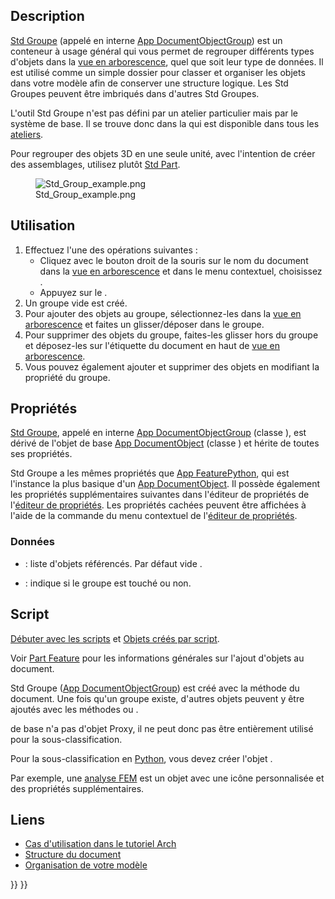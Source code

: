 <languages/>

{{Docnav/fr
|[[Part_DatumPoint/fr|Point de référence]]
|[[Std_LinkMake/fr|Créer un lien]]
|[[Std_Base/fr|Std Base]]
|IconL=Part_DatumPoint.svg
|IconR=Std_LinkMake.svg
|IconC=Freecad.svg
}}

{{GuiCommand/fr
|Name=Std Group
|Name/fr=Std Groupe
|MenuLocation=[[Tree_view/fr|Vue en arborescence]] → Clic droit sur le nom du document → Créer un groupe
|Workbenches=Tous
|Shortcut=
|Version=
|SeeAlso=[[Std_Part/fr|Std Part]], [[Draft_SelectGroup/fr|Draft Sélection groupée]], [[Draft_AddToGroup/fr|Draft Ajouter au groupe]]
}}

==Description==

[[Std_Group/fr|Std Groupe]] (appelé en interne [[App_DocumentObjectGroup/fr|App DocumentObjectGroup]]) est un conteneur à usage général qui vous permet de regrouper différents types d'objets dans la [[Tree_view/fr|vue en arborescence]], quel que soit leur type de données. Il est utilisé comme un simple dossier pour classer et organiser les objets dans votre modèle afin de conserver une structure logique. Les Std Groupes peuvent être imbriqués dans d'autres Std Groupes.

L'outil Std Groupe n'est pas défini par un atelier particulier mais par le système de base. Il se trouve donc dans la {{MenuCommand|barre d'outils de structure}} qui est disponible dans tous les [[Workbenches/fr|ateliers]].

Pour regrouper des objets 3D en une seule unité, avec l'intention de créer des assemblages, utilisez plutôt [[Std_Part/fr|Std Part]].

[[File:Std_Group_example.png]]

{{Caption|Divers éléments à l'intérieur de Std Groupes dans la vue en arborescence.}}

<span id="Usage"></span>
==Utilisation==

# Effectuez l'une des opérations suivantes :
#* Cliquez avec le bouton droit de la souris sur le nom du document dans la [[Tree_view/fr|vue en arborescence]] et dans le menu contextuel, choisissez {{MenuCommand|Créer un groupe}}.
#* Appuyez sur le {{Button|[[Image:Std_Group.svg|16px]] [[Std_Group/fr|Créer un groupe]]}}.
# Un groupe vide est créé.
# Pour ajouter des objets au groupe, sélectionnez-les dans la [[Tree_view/fr|vue en arborescence]] et faites un glisser/déposer  dans le groupe.
# Pour supprimer des objets du groupe, faites-les glisser hors du groupe et déposez-les sur l'étiquette du document en haut de [[Tree_view/fr|vue en arborescence]].
# Vous pouvez également ajouter et supprimer des objets en modifiant la propriété {{PropertyData|Group}} du groupe.

<span id="Properties"></span>
==Propriétés==

[[Std_Group/fr|Std Groupe]], appelé en interne [[App_DocumentObjectGroup/fr|App DocumentObjectGroup]] (classe {{incode|App::DocumentObjectGroup}}), est dérivé de l'objet de base [[App_DocumentObject/fr|App DocumentObject]] (classe {{incode|App::DocumentObject}}) et hérite de toutes ses propriétés.

Std Groupe a les mêmes propriétés que [[App_FeaturePython/fr#Propri.C3.A9t.C3.A9s|App FeaturePython]], qui est l'instance la plus basique d'un [[App_DocumentObject/fr|App DocumentObject]]. Il possède également les propriétés supplémentaires suivantes dans l'éditeur de propriétés de l'[[Property_editor/fr|éditeur de propriétés]]. Les propriétés cachées peuvent être affichées à l'aide de la commande {{MenuCommand|Tout afficher}} du menu contextuel de l'[[Property_editor/fr|éditeur de propriétés]].

<span id="Data"></span>
=== Données ===

{{TitleProperty|Base}}

* {{PropertyData|Group|LinkList}} : liste d'objets référencés. Par défaut vide {{value|[]}}.
* {{PropertyData|_ Group Touched|Bool|Hidden}} : indique si le groupe est touché ou non.

<span id="Scripting"></span>
==Script==

{{Emphasis|Voir aussi :}} [[FreeCAD_Scripting_Basics/fr|Débuter avec les scripts]] et [[Scripted_objects/fr|Objets créés par script]].

Voir [[Part_Feature/fr|Part Feature]] pour les informations générales sur l'ajout d'objets au document.

Std Groupe ([[App_DocumentObjectGroup/fr|App DocumentObjectGroup]]) est créé avec la méthode {{incode|addObject()}} du document. Une fois qu'un groupe existe, d'autres objets peuvent y être ajoutés avec les méthodes {{incode|addObject()}} ou {{incode|addObjects()}}.

{{Code|code=
import FreeCAD as App

doc = App.newDocument()
group = App.ActiveDocument.addObject("App::DocumentObjectGroup", "Group")

obj1 = App.ActiveDocument.addObject("PartDesign::Body", "Body")
obj2 = App.ActiveDocument.addObject("Part::Box", "Box")

group.addObjects([obj1, obj2])
App.ActiveDocument.recompute()
}}

{{incode|App::DocumentObjectGroup}} de base n'a pas d'objet Proxy, il ne peut donc pas être entièrement utilisé pour la sous-classification.

Pour la sous-classification en [[Python/fr|Python]], vous devez créer l'objet {{incode|App::DocumentObjectGroupPython}}.

{{Code|code=
import FreeCAD as App

doc = App.newDocument()
obj = App.ActiveDocument.addObject("App::DocumentObjectGroupPython", "Name")
obj.Label = "Custom label"
}}

Par exemple, une [[FEM_Analysis/fr|analyse FEM]] est un objet {{incode|App::DocumentObjectGroupPython}} avec une icône personnalisée et des propriétés supplémentaires.

<span id="Links"></span>
==Liens==

* [[Arch_tutorial/fr#Organiser_votre_mod.C3.A8le|Cas d'utilisation dans le tutoriel Arch]]
* [[Document_structure/fr|Structure du document]]
* [[Arch_tutorial/fr#Organiser_votre_mod.C3.A8le|Organisation de votre modèle]]


{{Docnav/fr
|[[Part_DatumPoint/fr|Point de référence]]
|[[Std_LinkMake/fr|Créer un lien]]
|[[Std_Base/fr|Std Base]]
|IconL=Part_DatumPoint.svg
|IconR=Std_LinkMake.svg
|IconC=Freecad.svg
}}

{{Std_Base_navi{{#translation:}}}}
{{Userdocnavi{{#translation:}}}}